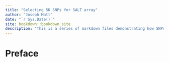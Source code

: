 ```yaml
---
title: "Selecting 5K SNPs for SALT array"
author: "Joseph Matt"
date: "`r Sys.Date()`"
site: bookdown::bookdown_site
description: "This is a series of markdown files demonstrating how SNPs were selected for the SALT oyster array. It is formatted as a series of chapters.  Each chapter builds on the previous with the ultimate product of ~5K candidate SNPs to send to Paragon for producing a 5K SNP array for the SALT consortium."
---
```


# Preface {-}

